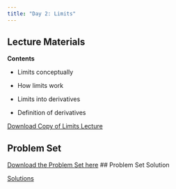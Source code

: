 ```yaml
---
title: "Day 2: Limits"
---
```


## Lecture Materials

**Contents**

-   Limits conceptually

-   How limits work

-   Limits into derivatives

-   Definition of derivatives

[Download Copy of Limits Lecture](lecture-limits.html)

## Problem Set

[Download the Problem Set here](ps/ps_limits.pdf)
## Problem Set Solution

[Solutions](ps/ps_limits_solution.pdf)
